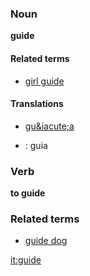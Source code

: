 ===Noun===
'''guide'''

====Related terms====
*[[girl guide]]

====Translations====
*[[gu&iacute;a]]
*{{pt}}: guia

===Verb===
'''to guide'''

===Related terms===
*[[guide dog]]

[[it:guide]]